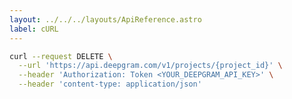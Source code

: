 ---
layout: ../../../layouts/ApiReference.astro
label: cURL
---

```bash
curl --request DELETE \
  --url 'https://api.deepgram.com/v1/projects/{project_id}' \
  --header 'Authorization: Token <YOUR_DEEPGRAM_API_KEY>' \
  --header 'content-type: application/json'
```

